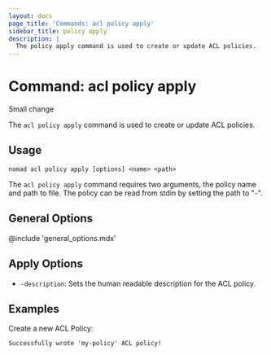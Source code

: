 ```yaml
---
layout: docs
page_title: 'Commands: acl policy apply'
sidebar_title: policy apply
description: |
  The policy apply command is used to create or update ACL policies.
---
```


# Command: acl policy apply

Small change

The `acl policy apply` command is used to create or update ACL policies.

## Usage

```plaintext
nomad acl policy apply [options] <name> <path>
```

The `acl policy apply` command requires two arguments, the policy name and path
to file. The policy can be read from stdin by setting the path to "-".

## General Options

@include 'general_options.mdx'

## Apply Options

- `-description`: Sets the human readable description for the ACL policy.

## Examples

Create a new ACL Policy:

```shell-sessionnomad acl policy apply my-policy my-policy.json
Successfully wrote 'my-policy' ACL policy!
```
